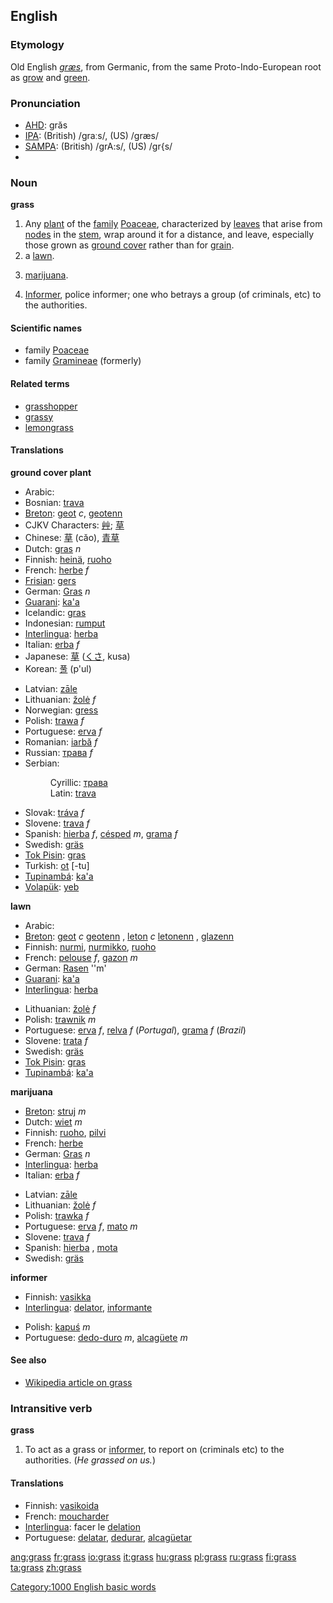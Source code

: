 ==English==

===Etymology===
Old English ''[[græs]]'', from Germanic, from the same Proto-Indo-European root as [[grow]] and [[green]].

===Pronunciation===
*[[w:AHD|AHD]]: grăs
*[[w:IPA|IPA]]: (British) /graːs/, (US) /græs/
*[[w:SAMPA|SAMPA]]: (British) /grA:s/, (US) /gr{s/
*{{audio|en-uk-grass.ogg|Audio (UK)}}

===Noun===
'''grass'''
# Any [[plant]] of the [[family]] [[Poaceae]], characterized by [[leaves]] that arise from [[node]]s in the [[stem]], wrap around it for a distance, and leave, especially those grown as [[ground cover]] rather than for [[grain]]. 
# a [[lawn]].
# {{slang}} [[marijuana]].
# {{slang}} [[Informer]], police informer; one who betrays a group (of criminals, etc) to the authorities.

====Scientific names====
*family [[Poaceae]]
*family [[Gramineae]] (formerly)

====Related terms====
*[[grasshopper]]
*[[grassy]]
*[[lemongrass]]

====Translations====
'''ground cover plant'''
{{top}}
*Arabic: {{ARchar|[[حشيش|حَشيش]]}}
*Bosnian: [[trava#Bosnian|trava]] {{f}}
*[[Breton]]: [[geot]] ''c'', [[geotenn]] {{f}} {{s}}
*CJKV Characters: [[艸]]; [[草]]
*Chinese: [[草]] (căo), [[青草]]
*Dutch: [[gras]] ''n''
*Finnish: [[heinä]], [[ruoho]]
*French: [[herbe]] ''f''
*[[Frisian]]: [[gers]]
*German: [[Gras]] ''n''
*[[Guarani]]: [[ka'a]]
*Icelandic: [[gras]]
*Indonesian: [[rumput]]
*[[Interlingua]]: [[herba]]
*Italian: [[erba]] ''f''
*Japanese: [[草]] ([[くさ]], kusa)
*Korean: [[풀]] (p'ul)
{{mid}}
*Latvian: [[zāle]] {{f}}
*Lithuanian: [[žolė]] ''f''
*Norwegian: [[gress]]
*Polish: [[trawa]] ''f''
*Portuguese: [[erva]] ''f''
*Romanian: [[iarbă]] ''f''
*Russian: [[трава]] ''f''
*Serbian:
*:Cyrillic: [[трава#Serbian|трава]] {{f}}
*:Latin: [[trava#Serbian|trava]] {{f}}
*Slovak: [[tráva#Slovak|tráva]] ''f''
*Slovene: [[trava]] ''f''
*Spanish: [[hierba]] ''f'', [[césped]] ''m'', [[grama]] ''f''
*Swedish: [[gräs]]
*[[Tok Pisin]]: [[gras]]
*Turkish: [[ot]] [-tu]
*[[Tupinambá]]: [[ka'a]]
*[[Volapük]]: [[yeb]]
{{bottom}}

'''lawn'''
{{top}}
*Arabic: {{ARchar|[[حشيش|حَشيش]]}}
*[[Breton]]: [[geot]] ''c'' [[geotenn]] {{f}} {{S}}, [[leton]] ''c'' [[letonenn]] {{f}} {{s}}, [[glazenn]] {{f}}
*Finnish: [[nurmi]], [[nurmikko]], [[ruoho]]
*French: [[pelouse]] ''f'', [[gazon]] ''m''
*German: [[Rasen]] ''m'
*[[Guarani]]: [[ka'a]]
*[[Interlingua]]: [[herba]]
{{mid}}
*Lithuanian: [[žolė]] ''f''
*Polish: [[trawnik]] ''m''
*Portuguese: [[erva]] ''f'', [[relva]] ''f'' (''Portugal''), [[grama]] ''f'' (''Brazil'')
*Slovene: [[trata]] ''f''
*Swedish: [[gräs]]
*[[Tok Pisin]]: [[gras]]
*[[Tupinambá]]: [[ka'a]]
{{bottom}}

'''marijuana'''
{{top}}
*[[Breton]]: [[struj]] ''m''
*Dutch: [[wiet]] ''m''
*Finnish: [[ruoho]], [[pilvi]]
*French: [[herbe]] {{f}}
*German: [[Gras]] ''n''
*[[Interlingua]]: [[herba]]
*Italian: [[erba]] ''f''
{{mid}}
*Latvian: [[zāle]] {{f}}
*Lithuanian: [[žolė]] ''f''
*Polish: [[trawka]] ''f''
*Portuguese: [[erva]] ''f'', [[mato]] ''m''
*Slovene: [[trava]] ''f''
*Spanish: [[hierba]] {{f}}, [[mota]] {{f}}
*Swedish: [[gräs]]
{{bottom}}

'''informer'''
{{top}}
*Finnish: [[vasikka]]
*[[Interlingua]]: [[delator]], [[informante]]
{{mid}}
*Polish: [[kapuś]] ''m''
*Portuguese: [[dedo-duro]] ''m'', [[alcagüete]] ''m''
{{bottom}}

====See also====
*[[w:grass|Wikipedia article on grass]]

===Intransitive verb===
'''grass'''

# {{slang}} To act as a grass or [[informer]], to report on (criminals etc) to the authorities.  (''He grassed on us.'')

====Translations====
*Finnish: [[vasikoida]]
*French: [[moucharder]]
*[[Interlingua]]: facer le [[delation]]
*Portuguese: [[delatar]], [[dedurar]], [[alcagüetar]]

[[Category:1000 English basic words]]

[[ang:grass]]
[[fr:grass]]
[[io:grass]]
[[it:grass]]
[[hu:grass]]
[[pl:grass]]
[[ru:grass]]
[[fi:grass]]
[[ta:grass]]
[[zh:grass]]